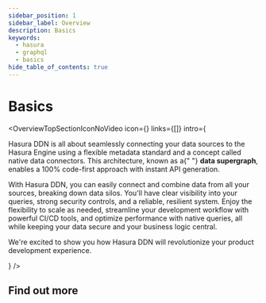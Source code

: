 ```yaml
---
sidebar_position: 1
sidebar_label: Overview
description: Basics
keywords:
  - hasura
  - graphql
  - basics
hide_table_of_contents: true
---
```



# Basics

<OverviewTopSectionIconNoVideo
  icon={<Icon />}
  links={[]}
  intro={
    <div>
      <p>
        Hasura DDN is all about seamlessly connecting your data sources to the Hasura Engine using a flexible metadata
        standard and a concept called native data connectors. This architecture, known as a{" "}
        <strong>data supergraph</strong>, enables a 100% code-first approach with instant API generation.
      </p>
      <p>
        With Hasura DDN, you can easily connect and combine data from all your sources, breaking down data silos. You'll
        have clear visibility into your queries, strong security controls, and a reliable, resilient system. Enjoy the
        flexibility to scale as needed, streamline your development workflow with powerful CI/CD tools, and optimize
        performance with native queries, all while keeping your data secure and your business logic central.
      </p>
      <p>We're excited to show you how Hasura DDN will revolutionize your product development experience.</p>
    </div>
  }
/>

## Find out more

<div className="overview-gallery card-wrapper">
  <OverviewPlainCard
    title="Background to Hasura DDN"
    body="Find out how and why we built Hasura DDN and what needs we are addressing."
    link="/basics/background/"
    linkText={"Learn more"}
  />
  <OverviewPlainCard
    title="Core Concepts"
    body="Let's go over the core concepts of Hasura DDN and how the supergraph applies to your data layer."
    link="/basics/core-concepts/"
    linkText={"Learn more"}
  />
  <OverviewPlainCard
    title="Data Supergraph"
    body="First time hearing about a data supergraph? Learn how you can quickly and easily orchestrate all of your data source using a simple, declarative syntax."
    link="/basics/core-concepts/#supergraph"
    linkText={"Learn more"}
  />
</div>
